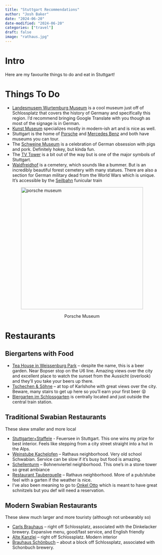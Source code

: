 ```yaml
---
title: "Stuttgart Recommendations"
author: "Josh Baker"
date: "2024-06-20"
date-modified: "2024-06-20"
categories: ["travel"]
draft: false
image: "rathaus.jpg"
---
```



# Intro 

Here are my favourite things to do and eat in Stuttgart!

# Things To Do
* [Landesmusem Wurtemburg Museum](https://www.google.com/maps/place/History+Museum+W%C3%BCrttemberg/@48.7785985,9.1766898,17.19z/data=!3m1!5s0x4799db3578a0c71b:0x98298208ff1b64cb!4m6!3m5!1s0x4799db357767a845:0xe5ff1c850dc2ca00!8m2!3d48.7773476!4d9.179635!16s%2Fg%2F122s90zv?shorturl=1) is a cool museum just off of Schlossplatz that covers the history of Germany and specifically this region.  I'd recommend bringing Google Translate with you though as most of the signage is in German.
* [Kunst Museum](https://www.google.com/maps/place/Kunstmuseum+Stuttgart/@48.7786715,9.177248,18.37z/data=!3m1!5s0x4799db35d976d7b7:0xd067fe150d75b3bf!4m14!1m7!3m6!1s0x4799db357767a845:0xe5ff1c850dc2ca00!2sHistory+Museum+W%C3%BCrttemberg!8m2!3d48.7773476!4d9.179635!16s%2Fg%2F122s90zv!3m5!1s0x4799db35c19e79cb:0x443fd1d259cdf9a2!8m2!3d48.7783294!4d9.1775786!16zL20vMDc1OTgz?entry=ttu) specializes mostly in modern-ish art and is nice as well.
* Stuttgart is the home of [Porsche](https://www.google.com/maps/place/Porsche+Museum/@48.8342139,9.1499742,17z/data=!3m2!4b1!5s0x4799da86d454020b:0x3677170472f5d605!4m6!3m5!1s0x4799da8732ced9e1:0x3c80648eb55f7987!8m2!3d48.8342104!4d9.1525545!16s%2Fm%2F04129r0?shorturl=1) and [Mercedes Benz](https://www.google.com/maps/place/Mercedes-Benz+Museum/@48.7881488,9.2314017,17z/data=!3m1!4b1!4m6!3m5!1s0x4799c4feda1ddf91:0xc166f4f1bffb4b94!8m2!3d48.7881453!4d9.233982!16zL20vMGR4amh0?shorturl=1) and both have museums you can tour. 
* The [Schweine Museum](https://www.google.com/maps/place/SchweineMuseum+Stuttgart/@48.785811,9.2174117,17z/data=!3m2!4b1!5s0x4799c4e5b1890ed3:0x671c2aa871b5792f!4m6!3m5!1s0x4799c4e5b12d69cd:0xa30aab5ef25db3d!8m2!3d48.7858075!4d9.219992!16s%2Fg%2F121g100h?shorturl=1) is a celebration of German obsession with pigs and pork.  Definitely hokey, but kinda fun.  
* The [TV Tower](https://www.google.com/maps/place/Stuttgart+TV+Tower/@48.7558644,9.1875253,17z/data=!3m1!4b1!4m6!3m5!1s0x4799c4a78c941ea5:0xee74d8b131b9a572!8m2!3d48.7558609!4d9.1901056!16zL20vMDJzMzE4?shorturl=1) is a bit out of the way but is one of the major symbols of Stuttgart.
* [Waldfreidhof](https://www.google.com/maps/place/Waldfriedhof+Stuttgart/@48.7534252,9.141821,15z/data=!4m14!1m7!3m6!1s0x4799c4a78c941ea5:0xee74d8b131b9a572!2sStuttgart+TV+Tower!8m2!3d48.7558609!4d9.1901056!16zL20vMDJzMzE4!3m5!1s0x4799dc999bdcfe85:0x926f74f46c540760!8m2!3d48.7505426!4d9.1439133!16s%2Fg%2F120hhjvq?entry=ttu) is a cemetery, which sounds like a bummer. But is an incredibly beautiful forest cemetery with many statues.  There are also a section for German military dead from the World Wars which is unique.  It's accessible by the [Seilbahn](https://www.google.com/maps/place/S%C3%BCdheimer+Platz+(Seilbahn)/@48.7552144,9.1429573,17.31z/data=!4m6!3m5!1s0x4799dc9c3f4a6aef:0x5628ae8f37f974e5!8m2!3d48.7559112!4d9.1421254!16s%2Fg%2F1ptxkrvcn?entry=ttu) funicular train 

<img src="porsche-museum.jpg" alt="porsche museum" width="400"  title="The Porsche Museum." style="display: block; margin-left: auto; margin-right: auto;"/>
<p style="text-align:center">Porsche Museum</p>

# Restaurants

## Biergartens with Food
* [Tea House in Weissenburg Park](https://www.google.com/maps/place/Tea+House+in+Weissenburg+Park/@48.7638717,9.182105,17.88z/data=!4m14!1m7!3m6!1s0x4799db34ff6c6b77:0x90c6c1bff759b0aa!2sCarls+Brauhaus!8m2!3d48.7794633!4d9.1799805!16s%2Fg%2F11bbrkxbmw!3m5!1s0x4799c4adba42c02d:0x1de51fa413c6e627!8m2!3d48.7644444!4d9.1827778!16s%2Fg%2F1q5ccdtt8?entry=ttu) – despite the name, this is a beer garden.  Near Bopser stop on the U6 line.  Amazing views over the city and excellent place to watch the sunset from the Aussicht (overlook) and they’ll you take your beers up there.
* [Tschechen & Söhne](https://www.google.com/maps/place/Tschechen+%26+S%C3%B6hne/@48.7682564,9.1644761,17.34z/data=!4m14!1m7!3m6!1s0x4799db34ff6c6b77:0x90c6c1bff759b0aa!2sCarls+Brauhaus!8m2!3d48.7794633!4d9.1799805!16s%2Fg%2F11bbrkxbmw!3m5!1s0x4799db5b27161ef3:0xd6b1fb3fe665f32!8m2!3d48.7679701!4d9.1653188!16s%2Fg%2F1tgz4fq_?entry=ttu) – at top of Karlshohe with great views over the city.  Beware, many stairs to get up here so you’ll earn your first beer 😝
* [Biergarten im Schlossgarten](https://www.google.com/maps/place/Biergarten+im+Schlo%C3%9Fgarten/@48.7845589,9.1796626,16.24z/data=!4m6!3m5!1s0x4799c4cd3952905f:0x90169fbefdfc22c1!8m2!3d48.7845431!4d9.1861802!16s%2Fg%2F122l81w0?shorturl=1) is centrally located and just outside the central train station.

## Traditional Swabian Restaurants
These skew smaller and more local

* [Stuttgarter+Staffele](https://www.google.com/maps/place/Stuttgarter+St%C3%A4ffele/@48.7713209,9.1647083,632m/data=!3m1!1e3!4m15!1m8!3m7!1s0x4799db34c1ad8fd3:0x79d5c11c7791cfe4!2sStuttgart,+Germany!3b1!8m2!3d48.7758459!4d9.1829321!16zL20vMDcyN18!3m5!1s0x4799db45eb0b94cf:0xe85a979ef9599be5!8m2!3d48.7713592!4d9.1667111!16s%2Fg%2F1238m2s_?entry=ttu) - Feuersee in Stuttgart.  This one wins my prize for best interior.  Feels like stepping from a city street straight into a hut in the Alps.
* [Weinstube Kachelofen](https://www.google.com/maps/place/Weinstube+Kachelofen/@48.7735268,9.1772072,20.89z/data=!3m1!5s0x4799db4bbb29b897:0x47a98b47f27d5648!4m14!1m7!3m6!1s0x4799db4b9085bad7:0xb7cb298736390a88!2sRestaurant+Tauberquelle!8m2!3d48.7725012!4d9.1770732!16s%2Fg%2F1thz0mth!3m5!1s0x4799db4ba7a7532f:0x24cea3ac59ed755a!8m2!3d48.7735284!4d9.1775546!16s%2Fg%2F1tdl0jfv?entry=ttu) – Rathaus neighborhood.  Very old school Schwabian.  Service can be slow if it’s busy but food is amazing.
* [Schellenturm](https://www.google.com/maps/place/Schellenturm/@48.7731069,9.1829501,20.04z/data=!3m1!5s0x4799c4b4e5927277:0x136d4768cf6f6c2f!4m6!3m5!1s0x4799c4b4ef5f8d43:0x85bf5773d3c8db1d!8m2!3d48.7731486!4d9.1834075!16s%2Fg%2F1hc0qp6c5?entry=ttu) – Bohnenviertel neighborhood.  This one’s in a stone tower so great ambiance
* [Restaurant Tauberquelle](https://www.google.com/maps/place/Restaurant+Tauberquelle/@48.7725012,9.1744929,17z/data=!3m1!4b1!4m6!3m5!1s0x4799db4b9085bad7:0xb7cb298736390a88!8m2!3d48.7725012!4d9.1770732!16s%2Fg%2F1thz0mth?entry=ttu) – Rathaus neighborhood.  More of a pub/stube feel with a garten if the weather is nice.
* I’ve also been meaning to go to [Onkel Otto](https://www.google.com/maps/place/Onkel+Otto/@48.7642463,9.1633985,16z/data=!3m2!4b1!5s0x4799db509c746a93:0xff8f51f66840956f!4m6!3m5!1s0x4799db509c0d9cb9:0xfe07fdbfcb955c86!8m2!3d48.7642463!4d9.1659734!16s%2Fg%2F11b7rxkzmv?entry=ttu) which is meant to have great schnitzels but you def will need a reservation.

## Modern Swabian Restaurants
These skew much larger and more touristy (although not unbearably so)

* [Carls Brauhaus](https://www.google.com/maps/place/Carls+Brauhaus/@48.7794633,9.1774002,17z/data=!3m1!4b1!4m6!3m5!1s0x4799db34ff6c6b77:0x90c6c1bff759b0aa!8m2!3d48.7794633!4d9.1799805!16s%2Fg%2F11bbrkxbmw?entry=ttu) – right off Schlossplatz, associated with the Dinkelacker brewery.  Expansive menu, good/fast service, and English friendly
* [Alte Kanzlei](https://www.google.com/maps/place/Alte+Kanzlei/@48.7774891,9.1760985,16z/data=!3m1!4b1!4m6!3m5!1s0x4799db3590f66031:0x9cd8cf5a853d3137!8m2!3d48.7774891!4d9.1786788!16s%2Fg%2F11dylytvmj?entry=ttu) – right off Schlossplatz.  Modern interior
* [Brauhaus Schönbuch](https://www.google.com/maps/place/Brauhaus+Sch%C3%B6nbuch/@48.7801291,9.1780307,19.44z/data=!4m6!3m5!1s0x4799db34248c3e39:0xbd5931e21ba23dc4!8m2!3d48.7802944!4d9.1781404!16s%2Fg%2F1tgnw5hy?entry=ttu) – about a block off Schlossplatz, associated with Schonbuch brewery. 
 



